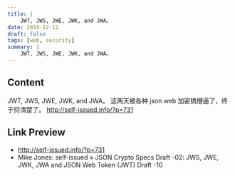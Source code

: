 ```yaml
---
title: |
    JWT, JWS, JWE, JWK, and JWA。
date: 2019-12-12
draft: false
tags: [web, security]
summary: |
    JWT, JWS, JWE, JWK, and JWA。
---
```


## Content

JWT, JWS, JWE, JWK, and JWA。
这两天被各种 json web 加密搞懵逼了，终于捋清楚了。
http://self-issued.info/?p=731

## Link Preview

- http://self-issued.info/?p=731
- Mike Jones: self-issued » JSON Crypto Specs Draft -02: JWS, JWE, JWK, JWA and JSON Web Token (JWT) Draft -10
